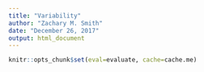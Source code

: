 ```yaml
---
title: "Variability"
author: "Zachary M. Smith"
date: "December 26, 2017"
output: html_document
---
```


```r
knitr::opts_chunk$set(eval=evaluate, cache=cache.me)
```

```r

```

